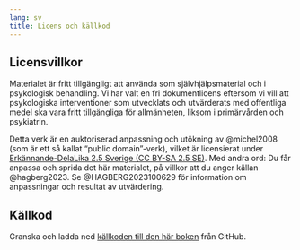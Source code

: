 ```yaml
---
lang: sv
title: Licens och källkod
---
```


## Licensvillkor {#sec-licens}

Materialet är fritt tillgängligt att använda som självhjälpsmaterial och i psykologisk behandling. Vi har valt en fri dokumentlicens eftersom vi vill att psykologiska interventioner som utvecklats och utvärderats med offentliga medel ska vara fritt tillgängliga för allmänheten, liksom i primärvården och psykiatrin.

Detta verk är en auktoriserad anpassning och utökning av @michel2008 (som är ett så kallat "public domain"-verk), vilket är licensierat under [Erkännande-DelaLika 2.5 Sverige (CC BY-SA 2.5
SE)](<https://creativecommons.org/licenses/by-sa/2.5/se/>). Med andra ord: Du får anpassa och sprida det här materialet, på villkor att du anger källan @hagberg2023. Se @HAGBERG2023100629 för information om anpassningar och resultat av utvärdering.

## Källkod

Granska och ladda ned [källkoden till den här boken](https://github.com/hmep/r2book) från GitHub.